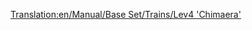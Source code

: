 [[Translation:en/Manual/Base Set/Trains/Lev4 'Chimaera']]
{{en/Manual/Base Set/Trains/Trains|Cost=£111,328 ($222.656)
|Speed=643 kph (402 mph)
|Weight=300 t
|Power=20,000 hp (14.914 kW)
|Annual=£3,584 ($7.168)
|Designed=2038
|Lifespan=20
|Capacity=N/A
|Description=This is the fastest locomotive in the game. This is a dual-headed train.
|Real-life=No Real-Life Equivalent has been found for this train. Perhaps in a few years, when MagLev has become a real technology, you could fill in a Fourth-Generation MagLev engine here. The train does resemble the [http://www.transrapid.de Transrapid] 9(?) trains.
}}
